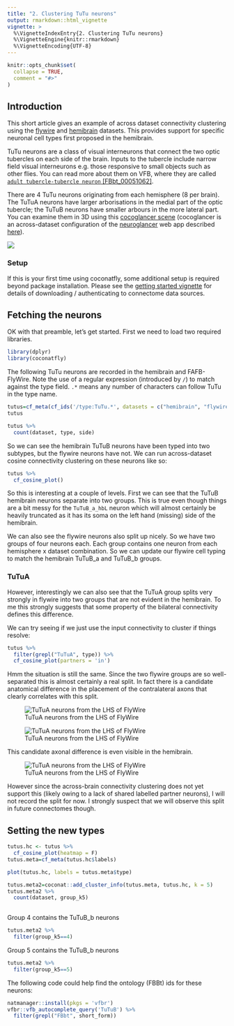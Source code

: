 ```yaml
---
title: "2. Clustering TuTu neurons"
output: rmarkdown::html_vignette
vignette: >
  %\VignetteIndexEntry{2. Clustering TuTu neurons}
  %\VignetteEngine{knitr::rmarkdown}
  %\VignetteEncoding{UTF-8}
---
```


```r
knitr::opts_chunk$set(
  collapse = TRUE,
  comment = "#>"
)
```

## Introduction

This short article gives an example of across dataset connectivity clustering using the [flywire](https://flywire.ai/) and [hemibrain](https://www.janelia.org/project-team/flyem/hemibrain) datasets. This provides support for specific neuronal cell types first proposed in the hemibrain.

TuTu neurons are a class of visual interneurons that connect the two optic tubercles on each side of the brain. Inputs to the tubercle include narrow field visual interneurons e.g. those responsive to small objects such as other flies. You can read more about them on VFB, where they are called [`adult tubercle-tubercle neuron` [FBbt_00051062]](https://v2.virtualflybrain.org/org.geppetto.frontend/geppetto?id=FBbt_00051062&i=VFB_00101567,VFB_jrchk7cz).

There are 4 TuTu neurons originating from each hemisphere (8 per brain). The TuTuA neurons have larger arborisations in the medial part of the optic tubercle; the TuTuB neurons have smaller arbours in the more lateral part. You can examine them in 3D using this [cocoglancer scene](https://neuroglancer-demo.appspot.com/#!%7B%22title%22:%22flywire-hemibrain%22%2C%22dimensions%22:%7B%22x%22:%5B4e-9%2C%22m%22%5D%2C%22y%22:%5B4e-9%2C%22m%22%5D%2C%22z%22:%5B4e-8%2C%22m%22%5D%7D%2C%22position%22:%5B136278.5%2C56063.5%2C436.5%5D%2C%22crossSectionScale%22:1.2071%2C%22projectionOrientation%22:%5B-0.023625720292329788%2C0.0059402878396213055%2C0.018635405227541924%2C0.9995295405387878%5D%2C%22projectionScale%22:90711.54637016413%2C%22projectionDepth%22:-88744875287147.48%2C%22layers%22:%5B%7B%22type%22:%22image%22%2C%22source%22:%22precomputed://gs://flywire_em/aligned/v1%22%2C%22tab%22:%22source%22%2C%22name%22:%22image_data%22%7D%2C%7B%22type%22:%22segmentation%22%2C%22source%22:%5B%7B%22url%22:%22precomputed://gs://flywire_v141_m630%22%2C%22subsources%22:%7B%22default%22:true%2C%22mesh%22:true%7D%2C%22enableDefaultSubsources%22:false%7D%2C%22precomputed://https://flyem.mrc-lmb.cam.ac.uk/flyconnectome/dynann/flytable-info-630%22%5D%2C%22tab%22:%22segments%22%2C%22segments%22:%5B%22720575940612218547%22%2C%22720575940614041238%22%2C%22720575940622538520%22%2C%22720575940623326868%22%2C%22720575940633550431%22%2C%22720575940635979000%22%2C%22720575940637997427%22%2C%22720575940621226846%22%5D%2C%22segmentQuery%22:%22TuTu%22%2C%22colorSeed%22:975507960%2C%22name%22:%22flywire%22%7D%2C%7B%22type%22:%22segmentation%22%2C%22source%22:%22precomputed://https://spine.itanna.io/files/data/hemibrain2flywire/precomputed/neuronmeshes/mesh#type=mesh%22%2C%22tab%22:%22segments%22%2C%22segments%22:%5B%22%21676836779%22%2C%22%215813013691%22%2C%22%21708290604%22%2C%22%21925008763%22%2C%22%21770226597%22%2C%225813014028%22%2C%22%21987759904%22%2C%22769544445%22%5D%2C%22segmentQuery%22:%22TuTu%22%2C%22colorSeed%22:2407669673%2C%22name%22:%22hemibrain_meshes%22%7D%2C%7B%22type%22:%22segmentation%22%2C%22source%22:%5B%22precomputed://https://spine.itanna.io/files/data/hemibrain2flywire_mirror/precomputed/neuronmeshes/mesh#type=mesh%22%2C%7B%22url%22:%22precomputed://https://spine.itanna.io/files/data/hemibrain2flywire/precomputed/neuronmeshes/mesh%22%2C%22subsources%22:%7B%22properties%22:true%7D%2C%22enableDefaultSubsources%22:false%7D%5D%2C%22tab%22:%22segments%22%2C%22segments%22:%5B%22676836779%22%2C%225813013691%22%2C%22708290604%22%2C%22925008763%22%2C%22770226597%22%2C%225813014028%22%2C%22987759904%22%2C%22769544445%22%5D%2C%22segmentQuery%22:%22TuTu%22%2C%22colorSeed%22:2407669673%2C%22name%22:%22hemibrain_meshes_mirr%22%2C%22visible%22:false%7D%2C%7B%22type%22:%22segmentation%22%2C%22source%22:%22precomputed://gs://flywire_neuropil_meshes/neuropils/neuropil_mesh_v141_v3%22%2C%22tab%22:%22segments%22%2C%22selectedAlpha%22:0.2%2C%22objectAlpha%22:0.2%2C%22segments%22:%5B%220%22%2C%221%22%2C%2210%22%2C%2211%22%2C%2212%22%2C%2213%22%2C%2214%22%2C%2215%22%2C%2216%22%2C%2217%22%2C%2218%22%2C%2219%22%2C%222%22%2C%2220%22%2C%2221%22%2C%2222%22%2C%2223%22%2C%2224%22%2C%2225%22%2C%2226%22%2C%2227%22%2C%2228%22%2C%2229%22%2C%223%22%2C%2230%22%2C%2231%22%2C%2232%22%2C%2233%22%2C%2234%22%2C%2235%22%2C%2236%22%2C%2237%22%2C%2238%22%2C%2239%22%2C%224%22%2C%2240%22%2C%2241%22%2C%2242%22%2C%2243%22%2C%2244%22%2C%2245%22%2C%2246%22%2C%2247%22%2C%2248%22%2C%2249%22%2C%225%22%2C%2250%22%2C%2251%22%2C%2252%22%2C%2253%22%2C%2254%22%2C%2255%22%2C%2256%22%2C%2257%22%2C%2258%22%2C%2259%22%2C%226%22%2C%2260%22%2C%2261%22%2C%2262%22%2C%2263%22%2C%2264%22%2C%2265%22%2C%2266%22%2C%2267%22%2C%2268%22%2C%2269%22%2C%227%22%2C%2270%22%2C%2271%22%2C%2272%22%2C%2273%22%2C%2274%22%2C%2275%22%2C%2276%22%2C%2277%22%2C%2278%22%2C%228%22%2C%229%22%5D%2C%22name%22:%22neuropil_mesh_v141_v3%22%2C%22visible%22:false%7D%2C%7B%22type%22:%22segmentation%22%2C%22source%22:%22precomputed://https://flyem.mrc-lmb.cam.ac.uk/flyconnectome/brain_mesh%22%2C%22tab%22:%22source%22%2C%22objectAlpha%22:0.28%2C%22segments%22:%5B%220%22%2C%221%22%5D%2C%22segmentColors%22:%7B%220%22:%22#6b6b6b%22%2C%221%22:%22#6b6b6b%22%7D%2C%22name%22:%22flywire_brain_mesh%22%7D%2C%7B%22type%22:%22segmentation%22%2C%22source%22:%22precomputed://https://spine.itanna.io/files/data/hemibrain2flywire/precomputed/neuropils/mesh#type=mesh%22%2C%22tab%22:%22source%22%2C%22objectAlpha%22:0.16%2C%22segments%22:%5B%22200%22%5D%2C%22colorSeed%22:422627114%2C%22segmentColors%22:%7B%22200%22:%22#e0e0e0%22%7D%2C%22name%22:%22hemibrain_neuropils%22%2C%22visible%22:false%7D%5D%2C%22showAxisLines%22:false%2C%22showScaleBar%22:false%2C%22selectedLayer%22:%7B%22visible%22:true%2C%22layer%22:%22flywire%22%7D%2C%22layout%22:%223d%22%7D) (cocoglancer is an across-dataset configuration of the [neuroglancer](https://github.com/google/neuroglancer) web app described [here](https://github.com/flyconnectome/flywire_annotations/tree/main/cocoglancer#readme)).

[![](TuTu_neurons.png)](https://neuroglancer-demo.appspot.com/#!%7B%22title%22:%22flywire-hemibrain%22%2C%22dimensions%22:%7B%22x%22:%5B4e-9%2C%22m%22%5D%2C%22y%22:%5B4e-9%2C%22m%22%5D%2C%22z%22:%5B4e-8%2C%22m%22%5D%7D%2C%22position%22:%5B136278.5%2C56063.5%2C436.5%5D%2C%22crossSectionScale%22:1.2071%2C%22projectionOrientation%22:%5B-0.023625720292329788%2C0.0059402878396213055%2C0.018635405227541924%2C0.9995295405387878%5D%2C%22projectionScale%22:90711.54637016413%2C%22projectionDepth%22:-88744875287147.48%2C%22layers%22:%5B%7B%22type%22:%22image%22%2C%22source%22:%22precomputed://gs://flywire_em/aligned/v1%22%2C%22tab%22:%22source%22%2C%22name%22:%22image_data%22%7D%2C%7B%22type%22:%22segmentation%22%2C%22source%22:%5B%7B%22url%22:%22precomputed://gs://flywire_v141_m630%22%2C%22subsources%22:%7B%22default%22:true%2C%22mesh%22:true%7D%2C%22enableDefaultSubsources%22:false%7D%2C%22precomputed://https://flyem.mrc-lmb.cam.ac.uk/flyconnectome/dynann/flytable-info-630%22%5D%2C%22tab%22:%22segments%22%2C%22segments%22:%5B%22720575940612218547%22%2C%22720575940614041238%22%2C%22720575940622538520%22%2C%22720575940623326868%22%2C%22720575940633550431%22%2C%22720575940635979000%22%2C%22720575940637997427%22%2C%22720575940621226846%22%5D%2C%22segmentQuery%22:%22TuTu%22%2C%22colorSeed%22:975507960%2C%22name%22:%22flywire%22%7D%2C%7B%22type%22:%22segmentation%22%2C%22source%22:%22precomputed://https://spine.itanna.io/files/data/hemibrain2flywire/precomputed/neuronmeshes/mesh#type=mesh%22%2C%22tab%22:%22segments%22%2C%22segments%22:%5B%22%21676836779%22%2C%22%215813013691%22%2C%22%21708290604%22%2C%22%21925008763%22%2C%22%21770226597%22%2C%225813014028%22%2C%22%21987759904%22%2C%22769544445%22%5D%2C%22segmentQuery%22:%22TuTu%22%2C%22colorSeed%22:2407669673%2C%22name%22:%22hemibrain_meshes%22%7D%2C%7B%22type%22:%22segmentation%22%2C%22source%22:%5B%22precomputed://https://spine.itanna.io/files/data/hemibrain2flywire_mirror/precomputed/neuronmeshes/mesh#type=mesh%22%2C%7B%22url%22:%22precomputed://https://spine.itanna.io/files/data/hemibrain2flywire/precomputed/neuronmeshes/mesh%22%2C%22subsources%22:%7B%22properties%22:true%7D%2C%22enableDefaultSubsources%22:false%7D%5D%2C%22tab%22:%22segments%22%2C%22segments%22:%5B%22676836779%22%2C%225813013691%22%2C%22708290604%22%2C%22925008763%22%2C%22770226597%22%2C%225813014028%22%2C%22987759904%22%2C%22769544445%22%5D%2C%22segmentQuery%22:%22TuTu%22%2C%22colorSeed%22:2407669673%2C%22name%22:%22hemibrain_meshes_mirr%22%2C%22visible%22:false%7D%2C%7B%22type%22:%22segmentation%22%2C%22source%22:%22precomputed://gs://flywire_neuropil_meshes/neuropils/neuropil_mesh_v141_v3%22%2C%22tab%22:%22segments%22%2C%22selectedAlpha%22:0.2%2C%22objectAlpha%22:0.2%2C%22segments%22:%5B%220%22%2C%221%22%2C%2210%22%2C%2211%22%2C%2212%22%2C%2213%22%2C%2214%22%2C%2215%22%2C%2216%22%2C%2217%22%2C%2218%22%2C%2219%22%2C%222%22%2C%2220%22%2C%2221%22%2C%2222%22%2C%2223%22%2C%2224%22%2C%2225%22%2C%2226%22%2C%2227%22%2C%2228%22%2C%2229%22%2C%223%22%2C%2230%22%2C%2231%22%2C%2232%22%2C%2233%22%2C%2234%22%2C%2235%22%2C%2236%22%2C%2237%22%2C%2238%22%2C%2239%22%2C%224%22%2C%2240%22%2C%2241%22%2C%2242%22%2C%2243%22%2C%2244%22%2C%2245%22%2C%2246%22%2C%2247%22%2C%2248%22%2C%2249%22%2C%225%22%2C%2250%22%2C%2251%22%2C%2252%22%2C%2253%22%2C%2254%22%2C%2255%22%2C%2256%22%2C%2257%22%2C%2258%22%2C%2259%22%2C%226%22%2C%2260%22%2C%2261%22%2C%2262%22%2C%2263%22%2C%2264%22%2C%2265%22%2C%2266%22%2C%2267%22%2C%2268%22%2C%2269%22%2C%227%22%2C%2270%22%2C%2271%22%2C%2272%22%2C%2273%22%2C%2274%22%2C%2275%22%2C%2276%22%2C%2277%22%2C%2278%22%2C%228%22%2C%229%22%5D%2C%22name%22:%22neuropil_mesh_v141_v3%22%2C%22visible%22:false%7D%2C%7B%22type%22:%22segmentation%22%2C%22source%22:%22precomputed://https://flyem.mrc-lmb.cam.ac.uk/flyconnectome/brain_mesh%22%2C%22tab%22:%22source%22%2C%22objectAlpha%22:0.28%2C%22segments%22:%5B%220%22%2C%221%22%5D%2C%22segmentColors%22:%7B%220%22:%22#6b6b6b%22%2C%221%22:%22#6b6b6b%22%7D%2C%22name%22:%22flywire_brain_mesh%22%7D%2C%7B%22type%22:%22segmentation%22%2C%22source%22:%22precomputed://https://spine.itanna.io/files/data/hemibrain2flywire/precomputed/neuropils/mesh#type=mesh%22%2C%22tab%22:%22source%22%2C%22objectAlpha%22:0.16%2C%22segments%22:%5B%22200%22%5D%2C%22colorSeed%22:422627114%2C%22segmentColors%22:%7B%22200%22:%22#e0e0e0%22%7D%2C%22name%22:%22hemibrain_neuropils%22%2C%22visible%22:false%7D%5D%2C%22showAxisLines%22:false%2C%22showScaleBar%22:false%2C%22selectedLayer%22:%7B%22visible%22:true%2C%22layer%22:%22flywire%22%7D%2C%22layout%22:%223d%22%7D)

### Setup

If this is your first time using coconatfly, some additional setup is required beyond package installation. Please see the [getting started vignette](https://natverse.org/coconatfly/articles/getting-started.html) for details of downloading / authenticating to connectome data sources.

## Fetching the neurons

OK with that preamble, let's get started. First we need to load two required libraries.

```r
library(dplyr)
library(coconatfly)
```

The following TuTu neurons are recorded in the hemibrain and FAFB-FlyWire. Note the use of a regular expression (introduced by `/`) to match against the type field. `.*` means any number of characters can follow TuTu in the type name.

```r
tutus=cf_meta(cf_ids('/type:TuTu.*', datasets = c("hemibrain", "flywire")))
tutus
```

```r
tutus %>% 
  count(dataset, type, side)
```

So we can see the hemibrain TuTuB neurons have been typed into two subtypes, but the flywire neurons have not. We can run across-dataset cosine connectivity 
clustering on these neurons like so:

```r
tutus %>% 
  cf_cosine_plot()
```

So this is interesting at a couple of levels. First we can see that the TuTuB hemibrain neurons separate into two groups. This is true even though things are a bit messy for the `TuTuB_a_hbL` neuron which will almost certainly be heavily truncated as it has its soma on the left hand (missing) side of the hemibrain.

We can also see the flywire neurons also split up nicely. So we have two groups of four neurons each. Each group contains one neuron from each hemisphere x dataset combination. So we can update our flywire cell typing to match the hemibrain TuTuB_a and TuTuB_b groups.

### TuTuA

However, interestingly we can also see that the TuTuA group splits very strongly in flywire into two groups that are not evident in the hemibrain. To me this strongly suggests that some property of the bilateral connectivity defines this difference.

We can try seeing if we just use the input connectivity to cluster if things resolve:

```r
tutus %>% 
  filter(grepl("TuTuA", type)) %>% 
  cf_cosine_plot(partners = 'in')
```

Hmm the situation is still the same. Since the two flywire groups are so well-separated this is almost certainly a real split. In fact there is a candidate anatomical difference in the placement of the contralateral axons that clearly correlates with this split.

![TuTuA neurons from the LHS of FlyWire](TuTuA_L.png)

![TuTuA neurons from the LHS of FlyWire](TuTuA_R.png)

This candidate axonal difference is even visible in the hemibrain.

![TuTuA neurons from the LHS of FlyWire](TuTuA_L-hb.png)

However since the across-brain connectivity clustering does not yet support this (likely owing to a lack of shared labelled partner neurons), I will not record the split for now. I strongly suspect that we will observe this split in future connectomes though.

## Setting the new types

```r
tutus.hc <- tutus %>% 
  cf_cosine_plot(heatmap = F)
tutus.meta=cf_meta(tutus.hc$labels)

plot(tutus.hc, labels = tutus.meta$type)
```

```r
tutus.meta2=coconat::add_cluster_info(tutus.meta, tutus.hc, k = 5)
tutus.meta2 %>% 
  count(dataset, group_k5)
  
```

Group 4 contains the TuTuB_b neurons

```r
tutus.meta2 %>% 
  filter(group_k5==4)
```

Group 5 contains the TuTuB_b neurons

```r
tutus.meta2 %>% 
  filter(group_k5==5)
```

The following code could help find the ontology (FBBt) ids for these neurons:

```r
natmanager::install(pkgs = 'vfbr')
vfbr::vfb_autocomplete_query('TuTuB') %>% 
  filter(grepl("FBbt", short_form))
```
